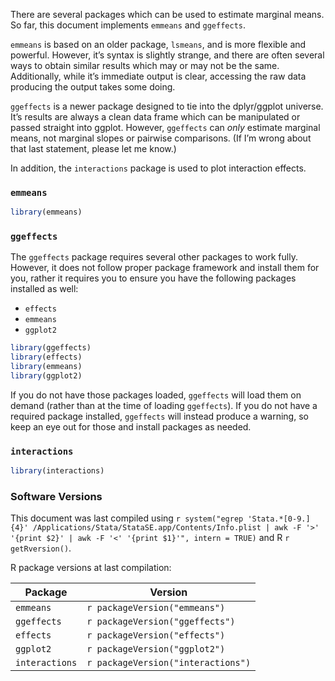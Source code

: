 There are several packages which can be used to estimate marginal means. So far, this document implements `emmeans` and `ggeffects`.

`emmeans` is based on an older package, `lsmeans`, and is more flexible and powerful. However, it's syntax is slightly strange, and there are often several ways to obtain similar results which may or may not be the same. Additionally, while it's immediate output is clear, accessing the raw data producing the output takes some doing.

`ggeffects` is a newer package designed to tie into the dplyr/ggplot universe. It's results are always a clean data frame which can be manipulated or passed straight into ggplot. However, `ggeffects` can *only* estimate marginal means, not marginal slopes or pairwise comparisons. (If I'm wrong about that last statement, please let me know.)

In addition, the `interactions` package is used to plot interaction effects.

### `emmeans`

```r
library(emmeans)
```

### `ggeffects`

The `ggeffects` package requires several other packages to work fully. However, it does not follow proper package framework and install them for you, rather it requires you to ensure you have the following packages installed as well:

- `effects`
- `emmeans`
- `ggplot2`

```r
library(ggeffects)
library(effects)
library(emmeans)
library(ggplot2)
```

If you do not have those packages loaded, `ggeffects` will load them on demand (rather than at the time of loading `ggeffects`). If you do not have a required package installed, `ggeffects` will instead produce a warning, so keep an eye out for those and install packages as needed.

### `interactions`

```r
library(interactions)
```

### Software Versions

This document was last compiled using `r system("egrep 'Stata.*[0-9.]{4}' /Applications/Stata/StataSE.app/Contents/Info.plist | awk -F '>' '{print $2}' | awk -F '<' '{print $1}'", intern = TRUE)` and R `r getRversion()`.

R package versions at last compilation:

| Package        | Version                            |
|----------------|------------------------------------|
| `emmeans`      | `r packageVersion("emmeans")`      |
| `ggeffects`    | `r packageVersion("ggeffects")`    |
| `effects`      | `r packageVersion("effects")`      |
| `ggplot2`      | `r packageVersion("ggplot2")`      |
| `interactions` | `r packageVersion("interactions")` |
